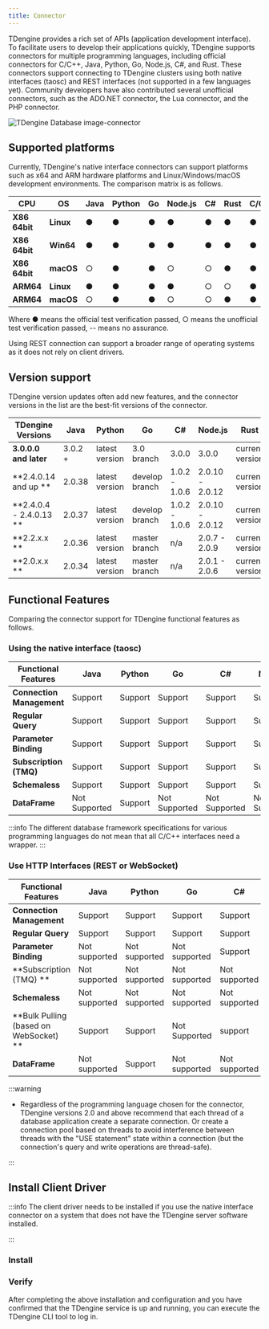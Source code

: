 ```yaml
---
title: Connector
---
```


TDengine provides a rich set of APIs (application development interface). To facilitate users to develop their applications quickly, TDengine supports connectors for multiple programming languages, including official connectors for C/C++, Java, Python, Go, Node.js, C#, and Rust. These connectors support connecting to TDengine clusters using both native interfaces (taosc) and REST interfaces (not supported in a few languages yet). Community developers have also contributed several unofficial connectors, such as the ADO.NET connector, the Lua connector, and the PHP connector.

![TDengine Database image-connector](./connector.webp)

## Supported platforms

Currently, TDengine's native interface connectors can support platforms such as x64 and ARM hardware platforms and Linux/Windows/macOS development environments. The comparison matrix is as follows.

| **CPU**        | **OS**    | **Java** | **Python** | **Go** | **Node.js** | **C#** | **Rust** | C/C++ |
| -------------- | --------- | -------- | ---------- | ------ | ----------- | ------ | -------- | ----- |
| **X86 64bit**  | **Linux** | ●        | ●          | ●      | ●           | ●      | ●        | ●     |
| **X86 64bit**  | **Win64** | ●        | ●          | ●      | ●           | ●      | ●        | ●     |
| **X86 64bit**  | **macOS** | ○        | ●          | ●      | ○           | ○      | ●        | ●     |
| **ARM64**      | **Linux** | ●        | ●          | ●      | ●           | ○      | ○        | ●     |
| **ARM64**      | **macOS** | ○        | ●          | ●      | ○           | ○      | ●        | ●     |

Where ● means the official test verification passed, ○ means the unofficial test verification passed, -- means no assurance.

Using REST connection can support a broader range of operating systems as it does not rely on client drivers.

## Version support

TDengine version updates often add new features, and the connector versions in the list are the best-fit versions of the connector.

| **TDengine Versions**       | **Java**       | **Python**     | **Go**         | **C#**        | **Node.js**     | **Rust**        |
| --------------------------- | -------------- | -------------- | -------------- | ------------- | --------------- | --------------- |
| **3.0.0.0 and later**       | 3.0.2 +        | latest version | 3.0 branch     | 3.0.0         | 3.0.0           | current version |
| **2.4.0.14 and up **        | 2.0.38         | latest version | develop branch | 1.0.2 - 1.0.6 | 2.0.10 - 2.0.12 | current version |
| **2.4.0.4 - 2.4.0.13 **     | 2.0.37         | latest version | develop branch | 1.0.2 - 1.0.6 | 2.0.10 - 2.0.12 | current version |
| **2.2.x.x **                | 2.0.36         | latest version | master branch  | n/a           | 2.0.7 - 2.0.9   | current version |
| **2.0.x.x **                | 2.0.34         | latest version | master branch  | n/a           | 2.0.1 - 2.0.6   | current version |

## Functional Features

Comparing the connector support for TDengine functional features as follows.

### Using the native interface (taosc)

| **Functional Features**       | **Java**      | **Python** | **Go**        | **C#**        | **Node.js**   | **Rust**      |
| ----------------------------- | ------------- | ---------- | ------------- | ------------- | ------------- | ------------- |
| **Connection Management**     | Support       | Support    | Support       | Support       | Support       | Support       |
| **Regular Query**             | Support       | Support    | Support       | Support       | Support       | Support       |
| **Parameter Binding**         | Support       | Support    | Support       | Support       | Support       | Support       |
| **Subscription (TMQ)**        | Support       | Support    | Support       | Support       | Support       | Support       |
| **Schemaless**                | Support       | Support    | Support       | Support       | Support       | Support       |
| **DataFrame**                 | Not Supported | Support    | Not Supported | Not Supported | Not Supported | Not Supported |

:::info
The different database framework specifications for various programming languages do not mean that all C/C++ interfaces need a wrapper.
:::

### Use HTTP Interfaces (REST or WebSocket)

| **Functional Features**                | **Java**      | **Python**      | **Go**        | **C#**        | **Node.js**   | **Rust**      |
| -------------------------------------- | ------------- | --------------- | ------------- | ------------- | ------------- | ------------- |
| **Connection Management**              | Support       | Support         | Support       | Support       | Support       | Support       |
| **Regular Query**                      | Support       | Support         | Support       | Support       | Support       | Support       |
| **Parameter Binding**                  | Not supported | Not supported   | Not supported | Support       | Not supported | Support       |
| **Subscription (TMQ) **                | Not supported | Not supported   | Not supported | Not supported | Not supported | Support       |
| **Schemaless**                         | Not supported | Not supported   | Not supported | Not supported | Not supported | Not supported |
| **Bulk Pulling (based on WebSocket) ** | Support       | Support         | Not Supported | support       | Not Supported | Supported     |
| **DataFrame**                          | Not supported | Support         | Not supported | Not supported | Not supported | Not supported |

:::warning

- Regardless of the programming language chosen for the connector, TDengine versions 2.0 and above recommend that each thread of a database application create a separate connection. Or create a connection pool based on threads to avoid interference between threads with the "USE statement" state within a connection (but the connection's query and write operations are thread-safe).

:::


## Install Client Driver

:::info
The client driver needs to be installed if you use the native interface connector on a system that does not have the TDengine server software installed.

:::

### Install

<Tabs defaultValue="linux" groupId="os">
  <TabItem value="linux" label="Linux">
    <InstallOnLinux />
  </TabItem>
  <TabItem value="windows" label="Windows">
    <InstallOnWindows />
  </TabItem>
  <TabItem value="macos" label="MacOS">
    <InstallOnMacOS />
  </TabItem>
</Tabs>

### Verify

After completing the above installation and configuration and you have confirmed that the TDengine service is up and running, you can execute the TDengine CLI tool to log in.

<Tabs defaultValue="linux" groupId="os">
  <TabItem value="linux" label="Linux">
    <VerifyLinux />
  </TabItem>
  <TabItem value="windows" label="Windows">
    <VerifyWindows />
  </TabItem>
  <TabItem value="macos" label="MacOS">
    <VerifyMacOS />
  </TabItem>
</Tabs>

